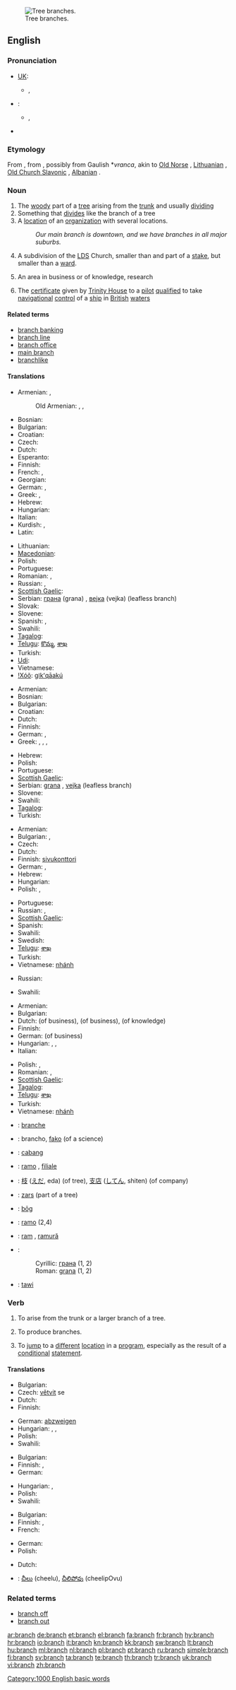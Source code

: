{{wikipedia|branch (disambiguation)}}
[[Image:Acacia constricta branch.jpg|thumb|Tree branches.]]
==English==

===Pronunciation===
* [[w:RP|UK]]:
** {{IPA|/brɑ:nʧ/}}, {{SAMPA|/brA:ntS/}}
* {{a|GenAM}}:
** {{IPA|/brænʧ/}}, {{SAMPA|/br{ntS/}}
* {{audio|en-us-branch.ogg|Audio (US)}}
*: {{rhymes|ɑːntʃ}}

===Etymology===
From {{etyl|fro}} {{term|branche|lang=fro}}, from {{etyl|VL.}} {{term|branca||paw|lang=la}}, possibly from Gaulish *''vranca'', akin to [[Old Norse]] {{term|vró||angle, corner|lang=non}}, [[Lithuanian]] {{term|rankà||hand}}, [[Old Church Slavonic]] {{term|rǫka||hand}}, [[Albanian]] {{term|rangë||yard work}}.

===Noun===
{{en-noun|es}}
{{wikipedia}}

# The [[woody]] part of a [[tree]] arising from the [[trunk]] and usually [[dividing]]
# Something that [[divide]]s like the branch of a tree
# A [[location]] of an [[organization]] with several locations.
#: ''Our main branch is downtown, and we have branches in all major suburbs.''
# {{context|Mormonism}} A subdivision of the [[LDS]] Church, smaller than and part of a [[stake]], but smaller than a [[ward]].
# An area in business or of knowledge, research
# {{nautical}} The [[certificate]] given by [[Trinity House]] to a [[pilot]] [[qualified]] to take [[navigational]] [[control]] of a [[ship]] in [[British]] [[water]]s

====Related terms====
* [[branch banking]]
* [[branch line]]
* [[branch office]]
* [[main branch]]
* [[branchlike]]

====Translations====
{{trans-top|woody part of a tree arising from the trunk and usually dividing}}
* Armenian: {{t-|hy|ճյուղ|tr=č̣yuġ}}, {{t-|hy|ոստ|tr=ost}}
*: Old Armenian: {{tø|xcl|ճիւղ|tr=čiwł|sc=Armn|xs=Old Armenian}}, {{tø|xcl|ոստ|tr=ost|sc=Armn|xs=Old Armenian}}, {{tø|xcl|կողր|tr=kołr|sc=Armn|xs=Old Armenian}}
* Bosnian: {{t-|bs|grana|f}}
* Bulgarian: {{t+|bg|клон|m}}
* Croatian: {{t-|hr|grana|f}}
* Czech: {{t-|cs|větev|f}}
* Dutch: {{t+|nl|tak}}
* Esperanto: {{t+|eo|branĉo|xs=Esperanto}}
* Finnish: {{t+|fi|oksa}}
* French: {{t+|fr|branche}}, {{t+|fr|rameau}}
* Georgian: {{t-|ka|შტო|tr=što|sc=Geor|xs=Georgian}}
* German: {{t+|de|Ast|m}}, {{t+|de|Zweig|m}}
* Greek: {{t+|el|κλαδί|n|tr=klaδí}},  {{t+|el|κλαρί|n|tr=klarí}}
* Hebrew: {{t-|he|ענף|m|tr=anaf}}
* Hungarian: {{t+|hu|ág}}
* Italian: {{t+|it|ramo}}
* Kurdish: {{ku-Arab|[[چرۆ]]}}, {{ku-Arab|[[لق]]}}
* Latin: {{t-|la|ramus|alt=rāmus}}
{{trans-mid}}
* Lithuanian: {{t+|lt|šaka|f|xs=Lithuanian}}
* [[Macedonian]]: {{t|mk|гранка|n|tr=grànka}}
* Polish: {{t+|pl|gałąź|f}}
* Portuguese: {{t+|pt|galho|m}}
* Romanian: {{t+|ro|ram|n}}, {{t+|ro|ramură|f}}
* Russian: {{t+|ru|ветвь|f}}, {{t+|ru|ветка|f}}
* [[Scottish Gaelic]]: {{t|gd|meur|f}}
* Serbian: [[грана]] (grana) {{f}}, [[вејка]] (vejka) {{f}} (leafless branch)
* Slovak: {{t-|sk|vetva|f}}
* Slovene: {{t+|sl|veja|f}}
* Spanish: {{t+|es|ramo|m}},  {{t+|es|rama|f}}
* Swahili: {{t+|sw|tanzu|xs=Swahili}}
* [[Tagalog]]: {{t-|tl|sanga|xs=Tagalog}}
* [[Telugu]]: [[కొమ్మ]], [[శాఖ]]
* Turkish: {{t+|tr|dal}}
* [[Udi]]: {{tø|udi|чӀугъ}}
* Vietnamese: {{t+|vi|nhánh|xs=Vietnamese}}
* [[!Xóõ]]: [[gǀkʻqāakú]]
{{trans-bottom}}

{{trans-top|something that divides like the branch of a tree}}
* Armenian: {{t-|hy|ճյուղ|tr=č̣yuġ}}
* Bosnian: {{t-|bs|grana|f}}
* Bulgarian: {{t|bg|разклонение|n}}
* Croatian: {{t-|hr|grana|f}}
* Dutch: {{t+|nl|tak}}
* Finnish: {{t-|fi|haara}}
* German: {{t+|de|Ästelung|m}}, {{t+|de|Zweigung|m}}
* Greek: {{t|el|διακλάδωση|f|tr=δiakláδosi}},  {{t+|el|κλάδος|m|tr=kláδos}},  {{t|el|υποδιαίρεση|f|tr=ipoδiéresi}},  {{t|el|παρακλάδι|n|tr=parakláδi}}
{{trans-mid}}
* Hebrew: {{t-|he|ענף|m|tr=anaf}}
* Polish: {{t|pl|rozgałęzienie|n}}
* Portuguese: {{t+|pt|ramo|m}}
* [[Scottish Gaelic]]: {{t|gd|meur|f}}
* Serbian: [[grana]] {{f}}, [[vejka]] {{f}} (leafless branch)
* Slovene: {{t+|sl|veja|f}}
* Swahili: {{t+|sw|tanzu|xs=Swahili}}
* [[Tagalog]]: {{t|tl|sangay|xs=Tagalog}}
* Turkish: {{t+|tr|dal}}
{{trans-bottom}}

{{trans-top|office of an organization with several locations}}
* Armenian: {{t-|hy|մասնաճյուղ|tr=masnač̣yuġ}}
* Bulgarian: {{t+|bg|клон|m}},  {{t+|bg|филиал|m}}
* Czech: {{t-|cs|pobočka|f}}
* Dutch: {{t+|nl|filiaal}}
* Finnish: [[sivukonttori]]
* German: {{t+|de|Zweigstelle|f}}, {{t+|de|Filiale|f}}
* Hebrew: {{t-|he|סניף|m|tr=snif}}
* Hungarian: {{t+|hu|fiók}}
* Polish: {{t+|pl|oddział}}, {{t+|pl|filia}}
{{trans-mid}}
* Portuguese: {{t+|pt|filial|f}}
* Russian: {{t+|ru|отделение|n}}, {{t+|ru|филиал|m}}
* [[Scottish Gaelic]]: {{t|gd|meur|f}}
* Spanish: {{t-|es|sucursal|f}}
* Swahili: {{t+|sw|tanzu|xs=Swahili}}
* Swedish: {{t-|sv|filial}}
* [[Telugu]]: [[శాఖ]]
* Turkish: {{t+|tr|şube}}
* Vietnamese: [[nhánh]]
{{trans-bottom}}

{{trans-top|subdivision of the LDS Church}}
* Russian: {{t+|ru|приход|m}}
{{trans-mid}}
* Swahili: {{t+|sw|tanzu|xs=Swahili}}
{{trans-bottom}}

{{trans-top|an area in business or of knowledge, research}}
* Armenian: {{t-|hy|ճյուղ|tr=č̣yuġ}}
* Bulgarian: {{t+|bg|област|f}}
* Dutch: {{t+|nl|branch}} (of business), {{t|nl|bedrijfstak}} (of business), {{t+|nl|vakgebied}} (of knowledge)
* Finnish: {{t+|fi|ala}}
* German: {{t+|de|Branche|f}} (of business)
* Hungarian: {{t-|hu|üzletág}}, {{t-|hu|szak}},  {{t+|hu|csoport}}
* Italian: {{t+|it|branca|f}}
{{trans-mid}}
* Polish: {{t+|pl|gałąź|f}}, {{t|pl|dział|m}}
* Romanian: {{t+|ro|ram|n}}, {{t+|ro|ramură|f}}
* [[Scottish Gaelic]]: {{t|gd|meur|f}}
* [[Tagalog]]: {{t|tl|sangay|xs=Tagalog}}
* [[Telugu]]: [[శాఖ]]
* Turkish: {{t+|tr|dal}}
* Vietnamese: [[nhánh]]
{{trans-bottom}}

{{trans-top|certificate given by Trinity House to a pilot qualified to take navigational control of a ship in British waters}}
{{trans-mid}}
{{trans-bottom}}

{{checktrans-top}}
* {{ttbc|French}}: [[branche]] {{f}}
* {{ttbc|Ido}}: brancho, [[fako]] (of a science)
* {{ttbc|Indonesian}}: [[cabang]]
* {{ttbc|Italian}}: [[ramo]] {{m}}, [[filiale]] {{f}}
* {{ttbc|Japanese}}: [[枝]] ([[えだ]], eda) (of tree), [[支店]] ([[してん]], shiten) (of company)
* {{ttbc|Latvian}}: [[zars]] {{m}} (part of a tree)
* {{ttbc|Old English}}: [[bog|bōg]] {{n}}
* {{ttbc|Portuguese}}: [[ramo]] {{m}} (2,4)
* {{ttbc|Romanian}}: [[ram]] {{n}}, [[ramură]] {{f}}
* {{ttbc|Serbian}}:
*: Cyrillic: [[грана#Serbian|грана]] {{f}} (1, 2)
*: Roman: [[grana#Serbian|grana]] {{f}} (1, 2)
* {{ttbc|Swahili}}: [[tawi]]
{{trans-bottom}}

===Verb===
{{en-verb|branch|es}}

# {{context|intransitive}} To arise from the trunk or a larger branch of a tree.
# {{context|intransitive}} To produce branches.
# {{context|intransitive|computing}} To [[jump]] to a [[different]] [[location]] in a [[program]], especially as the result of a [[conditional]] [[statement]].

====Translations====
{{trans-top|to arise from the trunk or a larger branch of a tree}}
* Bulgarian: {{t|bg|разклонявам се}}
* Czech: [[větvit]] se
* Dutch: {{t|nl|aftakken}}
* Finnish: {{t+|fi|haarautua}}
{{trans-mid}}
* German: [[abzweigen]]
* Hungarian: {{t+|hu|hajt}},  {{t|hu|sarjad}},  {{t|hu|sarjadzik}}
* Polish: {{t|pl|rozgałęziać się}}
* Swahili: {{t+|sw|tanzu|xs=Swahili}}
{{trans-bottom}}

{{trans-top|to produce branches}}
* Bulgarian: {{t|bg|пускам клони}}
* Finnish: {{t+|fi|haarautua}}, {{t-|fi|haaraantua}}
* German: {{t+|de|verzweigen}}
{{trans-mid}}
* Hungarian: {{t+|hu|alapít}},  {{t+|hu|létrehoz}}
* Polish: {{t|pl|rozgałęziać się}}
* Swahili: {{t+|sw|tanzu|xs=Swahili}}
{{trans-bottom}}

{{trans-top|to jump to a different location in a program, especially as the result of a conditional statement}}
* Bulgarian: {{t|bg|разклонявам се}}
* Finnish: {{t+|fi|haarautua}}, {{t-|fi|haaraantua}}
* French: {{t+|fr|brancher}}
{{trans-mid}}
* German: {{t+|de|springen}}
* Polish: {{t|pl|rozgałęziać się}}
{{trans-bottom}}

{{trans-top|to branch off}}
* Dutch: {{t+|nl|afbuigen}}
{{trans-mid}}
{{trans-bottom}}

{{checktrans-top}}
* {{ttbc|Telugu}}: [[చీలు]] (cheelu), [[చీలిపోవు]] (cheelipOvu)
{{checktrans-mid}}
{{checktrans-bottom}}

===Related terms===
* [[branch off]]
* [[branch out]]

[[Category:1000 English basic words]]

[[ar:branch]]
[[de:branch]]
[[et:branch]]
[[el:branch]]
[[fa:branch]]
[[fr:branch]]
[[hy:branch]]
[[hr:branch]]
[[io:branch]]
[[it:branch]]
[[kn:branch]]
[[kk:branch]]
[[sw:branch]]
[[lt:branch]]
[[hu:branch]]
[[ml:branch]]
[[nl:branch]]
[[pl:branch]]
[[pt:branch]]
[[ru:branch]]
[[simple:branch]]
[[fi:branch]]
[[sv:branch]]
[[ta:branch]]
[[te:branch]]
[[th:branch]]
[[tr:branch]]
[[uk:branch]]
[[vi:branch]]
[[zh:branch]]